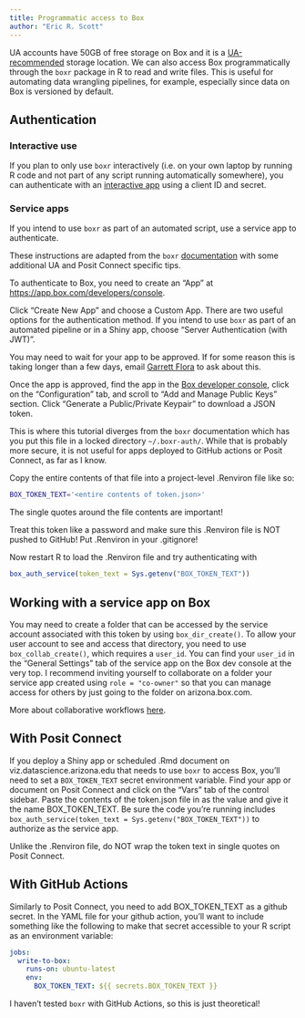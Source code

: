 ```yaml
---
title: Programmatic access to Box
author: "Eric R. Scott"
---
```


UA accounts have 50GB of free storage on Box and it is a [UA-recommended](https://data.library.arizona.edu/data-management/best-practices/storage-back-ups-security) storage location.
We can also access Box programmatically through the `boxr` package in R to read and write files.
This is useful for automating data wrangling pipelines, for example, especially since data on Box is versioned by default.

## Authentication

### Interactive use

If you plan to only use `boxr` interactively (i.e. on your own laptop by running R code and not part of any script running automatically somewhere), you can authenticate with an [interactive app](https://r-box.github.io/boxr/articles/boxr-app-interactive.html) using a client ID and secret.

### Service apps

If you intend to use `boxr` as part of an automated script, use a service app to authenticate.

::: callout-note
These instructions are adapted from the `boxr` [documentation](https://r-box.github.io/boxr/articles/boxr-app-service.html) with some additional UA and Posit Connect specific tips.
:::

To authenticate to Box, you need to create an "App" at <https://app.box.com/developers/console>.

Click "Create New App" and choose a Custom App.
There are two useful options for the authentication method.
If you intend to use `boxr` as part of an automated pipeline or in a Shiny app, choose "Server Authentication (with JWT)".

You may need to wait for your app to be approved.
If for some reason this is taking longer than a few days, email [Garrett Flora](mailto:gflora@arizona.edu) to ask about this.

Once the app is approved, find the app in the [Box developer console](https://arizona.app.box.com/developers/console), click on the "Configuration" tab, and scroll to "Add and Manage Public Keys" section.
Click "Generate a Public/Private Keypair" to download a JSON token.

::: callout-important
This is where this tutorial diverges from the `boxr` documentation which has you put this file in a locked directory `~/.boxr-auth/`.
While that is probably more secure, it is not useful for apps deployed to GitHub actions or Posit Connect, as far as I know.
:::

Copy the entire contents of that file into a project-level .Renviron file like so:

``` bash
BOX_TOKEN_TEXT='<entire contents of token.json>'
```

::: callout-important
The single quotes around the file contents are important!
:::

::: callout-caution
Treat this token like a password and make sure this .Renviron file is NOT pushed to GitHub!
Put .Renviron in your .gitignore!
:::

Now restart R to load the .Renviron file and try authenticating with

``` r
box_auth_service(token_text = Sys.getenv("BOX_TOKEN_TEXT"))
```

## Working with a service app on Box

You may need to create a folder that can be accessed by the service account associated with this token by using `box_dir_create()`.
To allow your user account to see and access that directory, you need to use `box_collab_create()`, which requires a `user_id`.
You can find your `user_id` in the "General Settings" tab of the service app on the Box dev console at the very top.
I recommend inviting yourself to collaborate on a folder your service app created using `role = "co-owner"` so that you can manage access for others by just going to the folder on arizona.box.com.

More about collaborative workflows [here](https://r-box.github.io/boxr/articles/boxr-app-service.html#collaboration-workflows).

## With Posit Connect

If you deploy a Shiny app or scheduled .Rmd document on viz.datascience.arizona.edu that needs to use `boxr` to access Box, you'll need to set a `BOX_TOKEN_TEXT` secret environment variable.
Find your app or document on Posit Connect and click on the "Vars" tab of the control sidebar.
Paste the contents of the token.json file in as the value and give it the name BOX_TOKEN_TEXT.
Be sure the code you're running includes `box_auth_service(token_text = Sys.getenv("BOX_TOKEN_TEXT"))` to authorize as the service app.

::: callout-important
Unlike the .Renviron file, do NOT wrap the token text in single quotes on Posit Connect.
:::

## With GitHub Actions

Similarly to Posit Connect, you need to add BOX_TOKEN_TEXT as a github secret.
In the YAML file for your github action, you'll want to include something like the following to make that secret accessible to your R script as an environment variable:

``` yaml
jobs:
  write-to-box:
    runs-on: ubuntu-latest
    env:
      BOX_TOKEN_TEXT: ${{ secrets.BOX_TOKEN_TEXT }}
```

::: callout-note
I haven't tested `boxr` with GitHub Actions, so this is just theoretical!
:::
